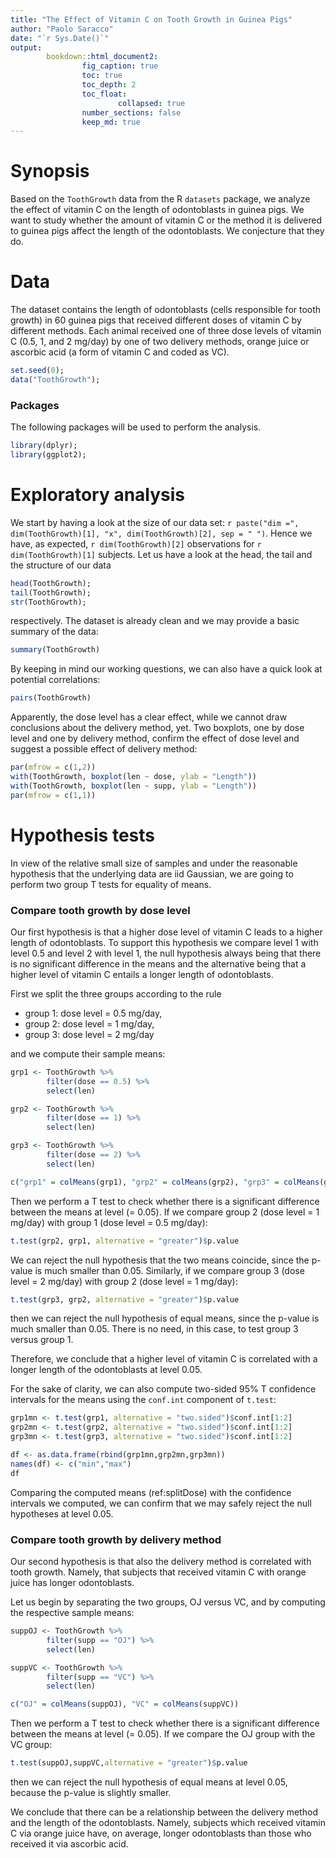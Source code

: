 ```yaml
---
title: "The Effect of Vitamin C on Tooth Growth in Guinea Pigs"
author: "Paolo Saracco"
date: "`r Sys.Date()`"
output:
        bookdown::html_document2:
                fig_caption: true
                toc: true
                toc_depth: 2
                toc_float: 
                        collapsed: true
                number_sections: false
                keep_md: true
---
```


# Synopsis

Based on the `ToothGrowth` data from the R `datasets` package, we analyze
the effect of vitamin C on the length of odontoblasts in guinea pigs. We want 
to study whether the amount of vitamin C or the method it is delivered to 
guinea pigs affect the length of the odontoblasts. We conjecture that they do.

# Data 

The dataset contains the length of odontoblasts (cells responsible for tooth
growth) in 60 guinea pigs that received different doses of vitamin C by 
different methods. Each animal received one of three dose levels of
vitamin C (0.5, 1, and 2 mg/day) by one of two delivery methods, orange juice 
or ascorbic acid (a form of vitamin C and coded as VC).

```r
set.seed(0);
data("ToothGrowth");
```

### Packages

The following packages will be used to perform the analysis.

```r
library(dplyr);
library(ggplot2);
```

# Exploratory analysis

We start by having a look at the size of our data set: 
`r paste("dim =", dim(ToothGrowth)[1], "x", dim(ToothGrowth)[2], sep = " ")`.
Hence we have, as expected, `r dim(ToothGrowth)[2]` observations for 
`r dim(ToothGrowth)[1]` subjects. Let us have a look at the head, the tail and the structure of our data

```r
head(ToothGrowth);
tail(ToothGrowth);
str(ToothGrowth);
```

respectively. The dataset is already clean and we may provide a basic summary of the data:

```r
summary(ToothGrowth)
```

By keeping in mind our working questions, we can also have a quick look at 
potential correlations:

```r
pairs(ToothGrowth)
```

Apparently, the dose level has a clear effect, while we cannot draw conclusions
about the delivery method, yet. Two boxplots, one by dose level and one by 
delivery method, confirm the effect of dose level and suggest a possible effect 
of delivery method:

```r
par(mfrow = c(1,2))
with(ToothGrowth, boxplot(len ~ dose, ylab = "Length"))
with(ToothGrowth, boxplot(len ~ supp, ylab = "Length"))
par(mfrow = c(1,1))
```

# Hypothesis tests

In view of the relative small size of samples and under the reasonable 
hypothesis that the underlying data are iid Gaussian, we are going to perform 
two group T tests for equality of means.

### Compare tooth growth by dose level

Our first hypothesis is that a higher dose level of vitamin C leads to a 
higher length of odontoblasts. To support this hypothesis we compare level 
1 with level 0.5 and level 2 with level 1, the null hypothesis always being 
that there is no significant difference in the means and the alternative
being that a higher level of vitamin C entails a longer length of odontoblasts.

First we split the three groups according to the rule 

- group 1: dose level = 0.5 mg/day,
- group 2: dose level = 1 mg/day,
- group 3: dose level = 2 mg/day

and we compute their sample means:

```r
grp1 <- ToothGrowth %>%
        filter(dose == 0.5) %>%
        select(len)

grp2 <- ToothGrowth %>%
        filter(dose == 1) %>%
        select(len)

grp3 <- ToothGrowth %>%
        filter(dose == 2) %>%
        select(len)

c("grp1" = colMeans(grp1), "grp2" = colMeans(grp2), "grp3" = colMeans(grp3))
```

Then we perform a T test to check whether there is a significant difference 
between the means at level \(\alpha = 0.05\). If we compare group 2 (dose 
level = 1 mg/day) with group 1 (dose level = 0.5 mg/day):

```r
t.test(grp2, grp1, alternative = "greater")$p.value
```

We can reject the null hypothesis that the two means coincide, since the 
p-value is much smaller than 0.05. Similarly, if we compare group 3 (dose 
level = 2 mg/day) with group 2 (dose level = 1 mg/day):

```r
t.test(grp3, grp2, alternative = "greater")$p.value
```

then we can reject the null hypothesis of equal means, since the p-value is much 
smaller than 0.05. There is no need, in this case, to test group 3 versus 
group 1.

Therefore, we conclude that a higher level of vitamin C is correlated with a 
longer length of the odontoblasts at level 0.05.

For the sake of clarity, we can also compute two-sided 95% T confidence 
intervals for the means using the `conf.int` component of `t.test`:

```r
grp1mn <- t.test(grp1, alternative = "two.sided")$conf.int[1:2]
grp2mn <- t.test(grp2, alternative = "two.sided")$conf.int[1:2]
grp3mn <- t.test(grp3, alternative = "two.sided")$conf.int[1:2]

df <- as.data.frame(rbind(grp1mn,grp2mn,grp3mn))
names(df) <- c("min","max")
df
```

Comparing the computed means (ref:splitDose) with the confidence intervals 
we computed, we can confirm that we may safely reject the null hypotheses at 
level 0.05.

### Compare tooth growth by delivery method

Our second hypothesis is that also the delivery method is correlated with 
tooth growth. Namely, that subjects that received vitamin C with orange juice 
has longer odontoblasts.

Let us begin by separating the two groups, OJ versus VC, and by computing 
the respective sample means:

```r
suppOJ <- ToothGrowth %>%
        filter(supp == "OJ") %>%
        select(len)

suppVC <- ToothGrowth %>%
        filter(supp == "VC") %>%
        select(len)

c("OJ" = colMeans(suppOJ), "VC" = colMeans(suppVC))
```

Then we perform a T test to check whether there is a significant difference 
between the means at level \(\alpha = 0.05\). If we compare the OJ group with 
the VC group:

```r
t.test(suppOJ,suppVC,alternative = "greater")$p.value
```

then we can reject the null hypothesis of equal means at level 0.05, because 
the p-value is slightly smaller.

We conclude that there can be a relationship between the delivery method and 
the length of the odontoblasts. Namely, subjects which received vitamin C via 
orange juice have, on average, longer odontoblasts than those who received it 
via ascorbic acid.